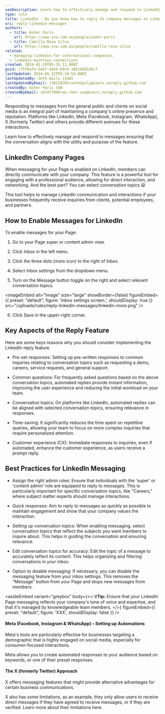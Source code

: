 ```yaml
---
seoDescription: Learn how to effectively manage and respond to LinkedIn messages from clients, potential employees, and partners. Enable messaging for your Page, set up pre-set responses, conversation topics, and best practices to maintain a strong online presence and reputation.
type: rule
title: LinkedIn - Do you know how to reply to company messages on LinkedIn?
uri: reply-linkedin-messages
authors:
  - title: Asher Paris
    url: https://www.ssw.com.au/people/asher-paris
  - title: Camilla Rosa Silva
    url: https://www.ssw.com.au/people/camilla-rosa-silva
related:
  - managing-linkedin-for-international-companies
  - linkedin-maintain-connections
created: 2024-01-29T05:25:11.000Z
guid: c75f8afa-54e7-4a5e-b9c6-18b1b8d1d5c7
lastUpdated: 2024-05-22T05:34:53.000Z
lastUpdatedBy: Seth Daily [SSW]
lastUpdatedByEmail: 130118701+sethdaily@users.noreply.github.com
createdBy: Asher Paris SSW
createdByEmail: 147477898+ae-cher-ssw@users.noreply.github.com
---
```


Responding to messages from the general public and clients on social media is an integral part of maintaining a company's online presence and reputation. Platforms like LinkedIn, Meta (Facebook, Instagram, WhatsApp), X (formerly Twitter) and others provide different avenues for these interactions.

Learn how to effectively manage and respond to messages ensuring that the conversation aligns with the utility and purpose of the feature.
## LinkedIn Company Pages

When messaging for your Page is enabled on LinkedIn, members can directly communicate with your company. This feature is a powerful tool for engaging with a professional audience, allowing for direct interaction, and networking. And the best part? You can select conversation topics 😃

This tool helps to manage LinkedIn communication and interactions if your businesses frequently receive inquiries from clients, potential employees, and partners.

## How to Enable Messages for LinkedIn

To enable messages for your Page:

1. Go to your Page super or content admin view.

2. Click Inbox in the left menu.

3. Click the three dots (more icon) to the right of Inbox.

4. Select Inbox settings from the dropdown menu.

5. Turn on the Message button toggle on the right and select relevant conversation topics.


<imageEmbed
  alt="Image"
  size="large"
  showBorder={false}
  figureEmbed={{
    preset: "default",
    figure: 'Inbox settings screen.',
    shouldDisplay: true
  }}
  src="/uploads/rules/reply-linkedin-messages/linkedin-more.png"
/>

6. Click Save in the upper-right corner.

## Key Aspects of the Reply Feature

Here are some keys reasons why you should consider implementing the LinkedIn reply feature.

- Pre-set responses: Setting up pre-written responses to common inquiries relating to conversation topics such as requesting a demo, careers, service requests, and general support.

- Common questions: For frequently asked questions based on the above conversation topics, automated replies provide instant information, improving the user experience and reducing the initial workload on your team.

- Conversation topics: On platforms like LinkedIn, automated replies can be aligned with selected conversation topics, ensuring relevance in responses.

- Time-saving: It significantly reduces the time spent on repetitive queries, allowing your team to focus on more complex inquiries that require personalized attention.

- Customer experience (CX): Immediate responses to inquiries, even if automated, enhance the customer experience, as users receive a prompt reply.

## Best Practices for LinkedIn Messaging

- Assign the right admin roles: Ensure that individuals with the 'super' or 'content admin' role are equipped to reply to messages. This is particularly important for specific conversation topics, like "Careers," where subject matter experts should manage interactions.

- Quick responses: Aim to reply to messages as quickly as possible to maintain engagement and show that your company values the interaction.

- Setting up conversation topics: When enabling messaging, select conversation topics that reflect the subjects you want members to inquire about. This helps in guiding the conversation and ensuring relevance.

- Edit conversation topics for accuracy: Edit the topic of a message to accurately reflect its content. This helps organizing and filtering conversations in your inbox.

- Option to disable messaging: If necessary, you can disable the messaging feature from your inbox settings. This removes the "Message" button from your Page and stops new messages from members.

<asideEmbed
  variant="greybox"
  body={<>
    **💡Tip:** Ensure that your LinkedIn Page messaging reflects your company's tone of voice and expertise, and that it's managed by knowledgeable team members.
  </>}
  figureEmbed={{
    preset: "default",
    figure: 'XXX',
    shouldDisplay: false
  }}
/>

#### Meta (Facebook, Instagram & WhatsApp) – Setting up Automations

Meta's tools are particularly effective for businesses targeting a demographic that is highly engaged on social media, especially for consumer-focused interactions.

Meta allows you to create automated responses to your audience based on keywords, or one of their preset responses.

#### The X (formerly Twitter) Approach

X offers messaging features that might provide alternative advantages for certain business communications.

X also has some limitations, as an example, they only allow users to receive direct messages if they have agreed to receive messages, or if they are verified. Learn more about their limitations here.
